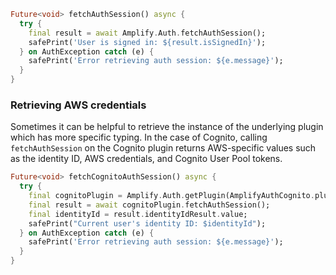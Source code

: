```dart
Future<void> fetchAuthSession() async {
  try {
    final result = await Amplify.Auth.fetchAuthSession();
    safePrint('User is signed in: ${result.isSignedIn}');
  } on AuthException catch (e) {
    safePrint('Error retrieving auth session: ${e.message}');
  }
}
```

### Retrieving AWS credentials

Sometimes it can be helpful to retrieve the instance of the underlying plugin
which has more specific typing. In the case of Cognito, calling `fetchAuthSession`
on the Cognito plugin returns AWS-specific values such as the identity ID,
AWS credentials, and Cognito User Pool tokens.

```dart
Future<void> fetchCognitoAuthSession() async {
  try {
    final cognitoPlugin = Amplify.Auth.getPlugin(AmplifyAuthCognito.pluginKey);
    final result = await cognitoPlugin.fetchAuthSession();
    final identityId = result.identityIdResult.value;
    safePrint("Current user's identity ID: $identityId");
  } on AuthException catch (e) {
    safePrint('Error retrieving auth session: ${e.message}');
  }
}
```
